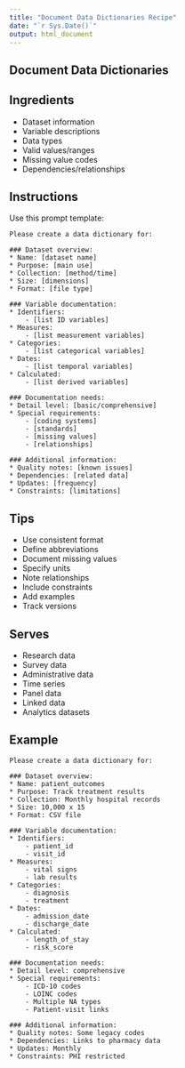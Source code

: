 ```yaml
---
title: "Document Data Dictionaries Recipe"
date: "`r Sys.Date()`"
output: html_document
---
```


## Document Data Dictionaries {#data-dictionary}

## Ingredients

* Dataset information
* Variable descriptions
* Data types
* Valid values/ranges
* Missing value codes
* Dependencies/relationships

## Instructions

Use this prompt template:

````
Please create a data dictionary for:

### Dataset overview:
* Name: [dataset name]
* Purpose: [main use]
* Collection: [method/time]
* Size: [dimensions]
* Format: [file type]

### Variable documentation:
* Identifiers:
    - [list ID variables]
* Measures:
    - [list measurement variables]
* Categories:
    - [list categorical variables]
* Dates:
    - [list temporal variables]
* Calculated:
    - [list derived variables]

### Documentation needs:
* Detail level: [basic/comprehensive]
* Special requirements:
    - [coding systems]
    - [standards]
    - [missing values]
    - [relationships]

### Additional information:
* Quality notes: [known issues]
* Dependencies: [related data]
* Updates: [frequency]
* Constraints: [limitations]
````

## Tips

* Use consistent format
* Define abbreviations
* Document missing values
* Specify units
* Note relationships
* Include constraints
* Add examples
* Track versions

## Serves

* Research data
* Survey data
* Administrative data
* Time series
* Panel data
* Linked data
* Analytics datasets

## Example

````
Please create a data dictionary for:

### Dataset overview:
* Name: patient_outcomes
* Purpose: Track treatment results
* Collection: Monthly hospital records
* Size: 10,000 x 15
* Format: CSV file

### Variable documentation:
* Identifiers:
    - patient_id
    - visit_id
* Measures:
    - vital signs
    - lab results
* Categories:
    - diagnosis
    - treatment
* Dates:
    - admission_date
    - discharge_date
* Calculated:
    - length_of_stay
    - risk_score

### Documentation needs:
* Detail level: comprehensive
* Special requirements:
    - ICD-10 codes
    - LOINC codes
    - Multiple NA types
    - Patient-visit links

### Additional information:
* Quality notes: Some legacy codes
* Dependencies: Links to pharmacy data
* Updates: Monthly
* Constraints: PHI restricted
````

